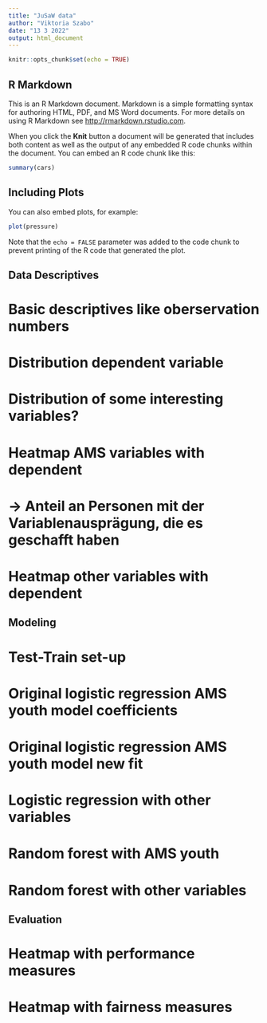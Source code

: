 ```yaml
---
title: "JuSaW data"
author: "Viktoria Szabo"
date: "13 3 2022"
output: html_document
---
```


```r
knitr::opts_chunk$set(echo = TRUE)
```

## R Markdown

This is an R Markdown document. Markdown is a simple formatting syntax for authoring HTML, PDF, and MS Word documents. For more details on using R Markdown see <http://rmarkdown.rstudio.com>.

When you click the **Knit** button a document will be generated that includes both content as well as the output of any embedded R code chunks within the document. You can embed an R code chunk like this:

```r
summary(cars)
```

## Including Plots

You can also embed plots, for example:

```r
plot(pressure)
```

Note that the `echo = FALSE` parameter was added to the code chunk to prevent printing of the R code that generated the plot.

## Data Descriptives

# Basic descriptives like oberservation numbers
# Distribution dependent variable
# Distribution of some interesting variables?
# Heatmap AMS variables with dependent
# -> Anteil an Personen mit der Variablenausprägung, die es geschafft haben
# Heatmap other variables with dependent

## Modeling

# Test-Train set-up
# Original logistic regression AMS youth model coefficients
# Original logistic regression AMS youth model new fit
# Logistic regression with other variables
# Random forest with AMS youth
# Random forest with other variables

## Evaluation

# Heatmap with performance measures
# Heatmap with fairness measures

